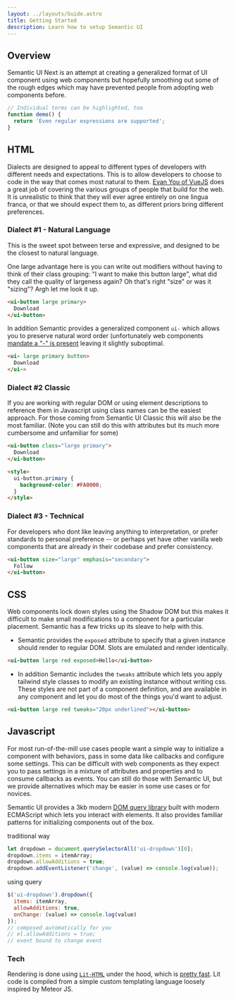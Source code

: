 ```yaml
---
layout: ../layouts/Guide.astro
title: Getting Started
description: Learn how to setup Semantic UI
---
```


## Overview

Semantic UI Next is an attempt at creating a generalized format of UI component using web components but hopefully smoothing out some of the rough edges which may have prevented people from adopting web components before.
```js "Individual terms" /Even.*supported/
// Individual terms can be highlighted, too
function demo() {
  return 'Even regular expressions are supported';
}
```

## HTML

Dialects are designed to appeal to different types of developers with different needs and expectations. This is to allow developers to choose to code in the way that comes most natural to them. [Evan You of VueJS](https://www.youtube.com/watch?v=YMwCPfABwHg&t=3m58s) does a great job of covering the various groups of people that build for the web. It is unrealistic to think that they will ever agree entirely on one lingua franca, or that we should expect them to, as different priors bring different preferences.

### Dialect #1 - Natural Language

This is the sweet spot between terse and expressive, and designed to be the closest to natural language.

One large advantage here is you can write out modifiers without having to think of their class grouping: "I want to make this button large", what did they call the quality of largeness again? Oh that's right "size" or was it "sizing"? Argh let me look it up.

```html
<ui-button large primary>
  Download
</ui-button>
```

In addition Semantic provides a generalized component `ui-` which allows you to preserve natural word order (unfortunately web components [mandate a "-" is present](https://blog.jim-nielsen.com/2023/validity-of-custom-element-tag-names/) leaving it slightly suboptimal.
```html
<ui- large primary button>
  Download
</ui->
```

### Dialect #2 Classic

If you are working with regular DOM or using element descriptions to reference them in Javascript using class names can be the easiest approach. For those coming from Semantic UI Classic this will also be the most familiar. (Note you can still do this with attributes but its much more cumbersome and unfamiliar for some)

```html
<ui-button class="large primary">
  Download
</ui-button>

<style>
  ui-button.primary {
    background-color: #FA0000;
  }
</style>
```

### Dialect #3 - Technical

For developers who dont like leaving anything to interpretation, or prefer standards to personal preference -- or perhaps yet have other vanilla web components that are already in their codebase and prefer consistency.

```html
<ui-button size="large" emphasis="secondary">
  Follow
</ui-button>
```

## CSS

Web components lock down styles using the Shadow DOM but this makes it difficult to make small modifications to a component for a particular placement. Semantic has a few tricks up its sleave to help with this.

* Semantic provides the `exposed` attribute to specify that a given instance should render to regular DOM. Slots are emulated and render identically.

```html
<ui-button large red exposed>Hello</ui-button>
```

* In addition Semantic includes the `tweaks` attribute which lets you apply tailwind style classes to modify an existing instance without writing css. These styles are not part of a component definition, and are available in any component and let you do most of the things you'd want to adjust.
```html
<ui-button large red tweaks="20px underlined"></ui-button>
```

## Javascript

For most run-of-the-mill use cases people want a simple way to initialize a component with behaviors, pass in some data like callbacks and configure some settings. This can be difficult with web components as they expect you to pass settings in a mixture of attributes and properties and to consume callbacks as events. You can still do those with Semantic UI, but we provide alternatives which may be easier in some use cases or for novices.

Semantic UI provides a 3kb modern [DOM query library](https://github.com/jlukic/semantic-next/tree/main/packages/query) built with modern ECMAScript which lets you interact with elements. It also provides familiar patterns for initializing components out of the box.

traditional way
```javascript
let dropdown = document.querySelectorAll('ui-dropdown')[0];
dropdown.items = itemArray;
dropdown.allowAdditions = true;
dropdown.addEventListener('change', (value) => console.log(value));
```

using query
```javascript
$('ui-dropdown').dropdown({
  items: itemArray,
  allowAdditions: true,
  onChange: (value) => console.log(value)
});
// composed automatically for you
// el.allowAdditions = true;
// event bound to change event
```


### Tech

Rendering is done using [`Lit-HTML`](https://krausest.github.io/js-framework-benchmark/index.html) under the hood, which is [pretty fast](https://krausest.github.io/js-framework-benchmark/index.html). Lit code is compiled from a simple custom templating language loosely inspired by Meteor JS.
